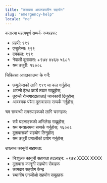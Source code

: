 ```yaml
---
title: "कतारमा आपतकालीन सहयोग"
slug: "emergency-help"
locale: "ne"
---
```


<SectionContainer title="आपतकालीन नम्बरहरू" slug="emergency-numbers">
  कतारमा महत्वपूर्ण सम्पर्क नम्बरहरू:
  <ul>
    <li>प्रहरी: ९९९</li>
    <li>एम्बुलेन्स: ९९९</li>
    <li>दमकल: ९९९</li>
    <li>नेपाली दूतावास: +९७४ ४४६७ ५६८१</li>
    <li>श्रम उजुरी: १६००८</li>
  </ul>
</SectionContainer>

<SectionContainer title="चिकित्सा आपतकाल" slug="medical">
  चिकित्सा आपतकालमा के गर्ने:
  <ul>
    <li>एम्बुलेन्सको लागि ९९९ मा कल गर्नुहोस्</li>
    <li>आफ्नो हेल्थ कार्ड तयार राख्नुहोस्</li>
    <li>तुरुन्तै रोजगारदातालाई जानकारी दिनुहोस्</li>
    <li>आवश्यक परेमा दूतावासमा सम्पर्क गर्नुहोस्</li>
  </ul>
</SectionContainer>

<SectionContainer title="श्रम समस्याहरू" slug="labor">
  श्रम सम्बन्धी समस्याहरूको लागि चरणहरू:
  <ul>
    <li>सबै घटनाहरूको अभिलेख राख्नुहोस्</li>
    <li>श्रम मन्त्रालयमा सम्पर्क गर्नुहोस्: १६००८</li>
    <li>दूतावासको सहयोग लिनुहोस्</li>
    <li>श्रम उजुरी प्रणालीको प्रयोग गर्नुहोस्</li>
  </ul>
</SectionContainer>

<SectionContainer title="कानूनी सहायता" slug="legal">
  उपलब्ध कानूनी सहायता:
  <ul>
    <li>निःशुल्क कानूनी सहायता हटलाइन: +९७४ XXXX XXXX</li>
    <li>दूतावास कानूनी सहयोग सेवाहरू</li>
    <li>कामदार सहयोग केन्द्र</li>
    <li>स्थानीय एनजीओ सहयोग समूहहरू</li>
  </ul>
</SectionContainer>
